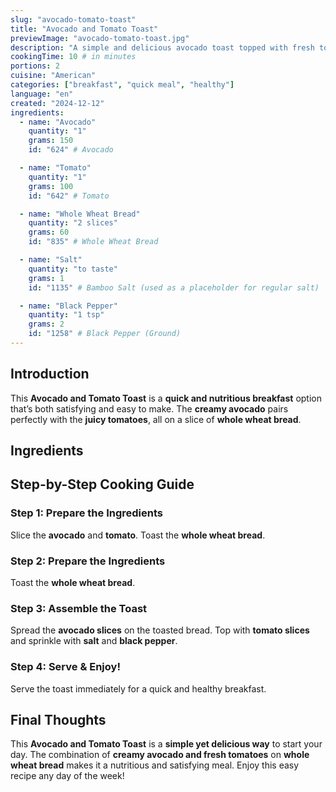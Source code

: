```yaml
---
slug: "avocado-tomato-toast"
title: "Avocado and Tomato Toast"
previewImage: "avocado-tomato-toast.jpg"
description: "A simple and delicious avocado toast topped with fresh tomatoes and a sprinkle of salt."
cookingTime: 10 # in minutes
portions: 2
cuisine: "American"
categories: ["breakfast", "quick meal", "healthy"]
language: "en"
created: "2024-12-12"
ingredients:
  - name: "Avocado"
    quantity: "1"
    grams: 150
    id: "624" # Avocado

  - name: "Tomato"
    quantity: "1"
    grams: 100
    id: "642" # Tomato

  - name: "Whole Wheat Bread"
    quantity: "2 slices"
    grams: 60
    id: "835" # Whole Wheat Bread

  - name: "Salt"
    quantity: "to taste"
    grams: 1
    id: "1135" # Bamboo Salt (used as a placeholder for regular salt)

  - name: "Black Pepper"
    quantity: "1 tsp"
    grams: 2
    id: "1258" # Black Pepper (Ground)
---
```



## Introduction

This **Avocado and Tomato Toast** is a **quick and nutritious breakfast** option that’s both satisfying and easy to make. The **creamy avocado** pairs perfectly with the **juicy tomatoes**, all on a slice of **whole wheat bread**.

## Ingredients

<IngredientsList
  ingredients={frontmatter.ingredients}
  portions={frontmatter.portions}
/>

## Step-by-Step Cooking Guide

### Step 1: Prepare the Ingredients

Slice the **avocado** and **tomato**. Toast the **whole wheat bread**.

<CookingStep action="cutting-vegetables-tomato" />

### Step 2: Prepare the Ingredients

Toast the **whole wheat bread**.

<CookingStep action="toast-bread" />

### Step 3: Assemble the Toast

Spread the **avocado slices** on the toasted bread. Top with **tomato slices** and sprinkle with **salt** and **black pepper**.

<CookingStep action="spread-avocado-bread" />

### Step 4: Serve & Enjoy!

Serve the toast immediately for a quick and healthy breakfast.

## Final Thoughts

This **Avocado and Tomato Toast** is a **simple yet delicious way** to start your day. The combination of **creamy avocado and fresh tomatoes** on **whole wheat bread** makes it a nutritious and satisfying meal. Enjoy this easy recipe any day of the week!

<NutritionFacts ingredients={frontmatter.ingredients} />
